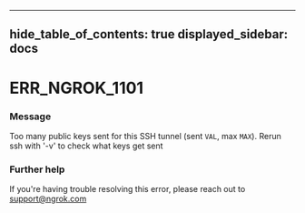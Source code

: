 

---
hide_table_of_contents: true
displayed_sidebar: docs
---


# ERR_NGROK_1101

### Message
Too many public keys sent for this SSH tunnel (sent `VAL`, max `MAX`).
Rerun ssh with '-v' to check what keys get sent

<ErrorDetails />



### Further help
If you're having trouble resolving this error, please reach out to [support@ngrok.com](mailto:support@ngrok.com?subject=Help%20with%20ERR_NGROK_1101)

